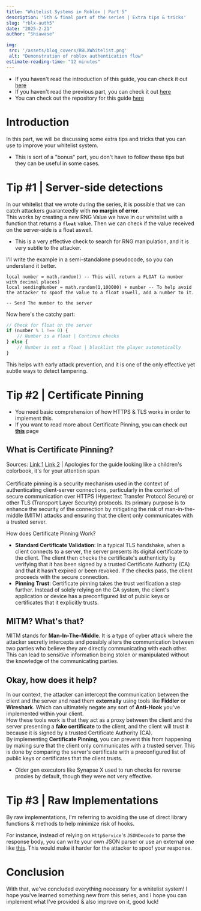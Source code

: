 ```yaml
---
title: "Whitelist Systems in Roblox | Part 5" 
description: '5th & final part of the series | Extra tips & tricks'
slug: "rblx-auth5"
date: "2025-2-21"
author: "Shiawase"

img:
 src: '/assets/blog_covers/RBLXWhitelist.png'
 alt: "Demonstration of roblox authentication flow"
estimate-reading-time: "12 minutes"
---
```


- If you haven't read the introduction of this guide, you can check it out [here](/blog/rblx-auth1)
- If you haven't read the previous part, you can check it out [here](/blog/rblx-auth4)
- You can check out the repository for this guide [here](https://github.com/Shiawaseu/RBLX-Whitelist)

# Introduction

In this part, we will be discussing some extra tips and tricks that you can use to improve your whitelist system.

- This is sort of a "bonus" part, you don't have to follow these tips but they can be useful in some cases.


# Tip #1 | <span className="text-blue-700">Server-side detections</span>

In our whitelist that we wrote during the series, it is possible that we can catch attackers guaranteedly with **no margin of error**.
<br />
This works by creating a new RNG Value we have in our whitelist with a function that returns a **<code className="text-red-500">float</code>** value. Then we can check if the value received on the server-side is a float aswell.

- This is a very effective check to search for RNG manipulation, and it is very subtle to the attacker.

I'll write the example in a semi-standalone pseudocode, so you can understand it better.

```luau
local number = math.random() -- This will return a FLOAT (a number with decimal places)
local sendingNumber = math.random(1,100000) + number -- To help avoid the attacker to spoof the value to a float aswell, add a number to it.

-- Send The number to the server
```

Now here's the catchy part:
```js
// Check for float on the server
if (number % 1 !== 0) {
    // Number is a float | Continue checks
} else {
    // Number is not a float | blacklist the player automatically
}
```

This helps with early attack prevention, and it is one of the only effective yet subtle ways to detect tampering.

# Tip #2 | <span className="text-rose-500">Certificate Pinning</span>

- You need basic comprehension of how HTTPS & TLS works in order to implement this.
- If you want to read more about Certificate Pinning, you can check out **<a href="https://en.wikipedia.org/wiki/Certificate_pinning" className="text-blue-500">this</a>** page

## What is Certificate Pinning?
<span className="text-foreground/50">Sources: [Link 1](https://en.wikipedia.org/wiki/HTTP_Public_Key_Pinning) [Link 2](https://www.ssl.com/blogs/what-is-certificate-pinning/) | Apologies for the guide looking like a children's colorbook, it's for your attention span</span>
<br />
<br/>
Certificate pinning is a security mechanism used in the context of authenticating client-server connections, particularly in the context of secure communication over HTTPS (Hypertext Transfer Protocol Secure) or other TLS (Transport Layer Security) protocols. Its primary purpose is to enhance the security of the connection by mitigating the risk of man-in-the-middle (MITM) attacks and ensuring that the client only communicates with a trusted server.

How does Certificate Pinning Work?
- **Standard Certificate Validation**: In a typical TLS handshake, when a client connects to a server, the server presents its digital certificate to the client. The client then checks the certificate's authenticity by verifying that it has been signed by a trusted Certificate Authority (CA) and that it hasn't expired or been revoked. If the checks pass, the client proceeds with the secure connection.
- **Pinning Trust**: Certificate pinning takes the trust verification a step further. Instead of solely relying on the CA system, the client's application or device has a preconfigured list of public keys or certificates that it explicitly trusts.

## MITM? What's that?
MITM stands for **<span className="text-red-500">Man-In-The-Middle</span>**. It is a type of cyber attack where the attacker secretly intercepts and possibly alters the communication between two parties who believe they are directly communicating with each other. This can lead to sensitive information being stolen or manipulated without the knowledge of the communicating parties.

## Okay, how does it help?
In our context, the attacker can intercept the communication between the client and the server and read them **externally** using tools like **<span className="text-green-500 font-bold">Fiddler</span>** or **<span className="text-blue-500 font-bold">Wireshark</span>**. Which can ultimately negate any sort of **<span className="text-purple-500">Anti-Hook</span>** you've implemented within your client.
<br/>
How these tools work is that they act as a proxy between the client and the server presenting a **<span className="text-red-500">fake certificate</span>** to the client, and the client will trust it because it is signed by a trusted Certificate Authority (CA).
<br/>
By implementing **<span className="text-blue-500">Certificate Pinning</span>**, you can prevent this from happening by making sure that the client only communicates with a trusted server. This is done by comparing the server's certificate with a preconfigured list of public keys or certificates that the client trusts.

- Older gen executors like Synapse X used to run checks for reverse proxies by default, though they were not very effective.

# Tip #3 | <span className="text-green-500">Raw Implementations</span>
By raw implementations, I'm referring to avoiding the use of direct library functions & methods to help minimize risk of hooks.
<br />

For instance, instead of relying on `HttpService`'s `JSONDecode` to parse the response body, you can write your own JSON parser or use an external one like [this](https://github.com/rxi/json.lua/blob/master/json.lua). This would make it harder for the attacker to spoof your response.

# Conclusion
With that, we've concluded everything necessary for a whitelist system! I hope you've learned something new from this series, and I hope you can implement what I've provided & also improve on it, good luck!